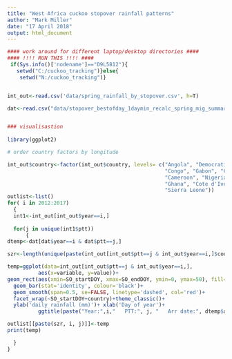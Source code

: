 ```yaml
---
title: "West Africa cuckoo stopover rainfall patterns"
author: "Mark Miller"
date: "17 April 2018"
output: html_document
---
```


```r

#### work around for different laptop/desktop directories ####
#### !!!! RUN THIS !!!! ####
 if(Sys.info()['nodename']=="D9L5812"){
   setwd("C:/cuckoo_tracking")}else{
    setwd("N:/cuckoo_tracking")}


int_out<-read.csv('data/spring_rainfall_by_stopover.csv', h=T)

dat<-read.csv("data/stopover_bestofday_1daymin_recalc_spring_mig_summary_extras.csv", h=T)


### visualisastion  
  
library(ggplot2)

# order country factors by longitude

int_out$country<-factor(int_out$country, levels= c("Angola", "Democratic Republic of the Congo",
                                                   "Congo", "Gabon", "Central African Republic", 
                                                   "Cameroon", "Nigeria", "Togo", "Burkina Faso",
                                                   "Ghana", "Cote d'Ivoire", "Liberia", "Guinea", 
                                                   "Sierra Leone"))
outlist<-list()
for( i in 2012:2017)
  {
  int1<-int_out[int_out$year==i,]
    
  for(j in unique(int1$ptt))
      {
dtemp<-dat[dat$year==i & dat$ptt==j,]

szr<-length(unique(paste(int_out[int_out$ptt==j & int_out$year==i,]$country,int_out[int_out$ptt==j & int_out$year==i,]$SO_startDOY )))

temp=ggplot(data=int_out[int_out$ptt==j & int_out$year==i,], 
          aes(x=variable, y=value))+
geom_rect(aes(xmin=SO_startDOY, xmax=SO_endDOY, ymin=0, ymax=50), fill='grey')+
  geom_bar(stat='identity', colour='black')+
  geom_smooth(span=0.5, se=FALSE, linetype='dashed', col='red')+
  facet_wrap(~SO_startDOY+country)+theme_classic()+
  ylab('daily rainfall (mm)')+ xlab('Day of year')+
          ggtitle(paste("Year:",i,"   PTT:", j, "   Arr date:", dtemp$arrive_breeding, "   Mig speed:", round(dtemp$m4c_resid, 2)))

outlist[[paste(szr, i, j)]]<-temp
print(temp)

  }
}

```

